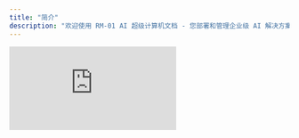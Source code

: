 ```yaml
---
title: "简介"
description: "欢迎使用 RM-01 AI 超级计算机文档 - 您部署和管理企业级 AI 解决方案的综合指南"
---
```


<iframe className="w-full aspect-video rounded-xl" src="https://www.youtube.com/embed/qEKqEdGf9o8?si=34GlLpjV77RF_thm" title="YouTube video player" frameborder="0" allow="accelerometer; autoplay; clipboard-write; encrypted-media; gyroscope; picture-in-picture; web-share" referrerpolicy="strict-origin-when-cross-origin" allowfullscreen />

## 什么是 RM-01？

RM-01是一款先进的便携式 AI 超级计算机，专为千亿级大型语言模型和AI应用的本地化部署而设计。　RM-01专为企业环境打造，在提供强大 AI 能力的同时，确保数据主权和安全性完全掌控在您手中。

### 核心能力

<CardGroup cols={2}>
    <Card title="高性能本地推理" icon="rocket">
        高达 2070 TFLOPS (FP4) 的推理能力，配备 32/64/128GB GPU 内存，实现高效的本地 AI 推理
    </Card>
    <Card title="企业 AI 一站式解决方案" icon="sd-card">
        专用 24GB RAM 用于部署 AI 应用，8TB SSD 用于 RAG 数据存储
    </Card>
    <Card title="企业级安全" icon="shield">
        硬件级非对称加密和安全密钥管理，提供完全私有的本地化运行，确保数据不离开您的设备
    </Card>
    <Card title="轻量化部署" icon="feather">
        部署、维护成本为零，学习曲线平缓，是企业最具成本效益的本地 AI 解决方案
    </Card>
</CardGroup>

## 核心特性

### 高性能本地推理与灵活的模型支持


<Tabs>
<Tab title="模型范围">
    **支持的模型大小和类型：**
    - 0.5B 至 235B 参数（GPTQ Int4 量化）
    - 主流开源模型（DeepSeek、Qwen、Llama）
    - 定制企业/行业专用模型
    - 支持多模态模型
</Tab>
<Tab title="性能">
    **推理能力：**
    - 支持多模型并发推理
    - 多用户支持
    - 硬件加速推理，总吞吐量超过 2000 TPS（每秒token数）
</Tab>
<Tab title="部署">
    **部署保证：**
    - 即插即用安装
    - 实时模型切换
    - 零运维设计
    - 无缝企业集成
  </Tab>
</Tabs>

### 企业 AI 一站式解决方案
<Tabs>
    <Tab title="AI 应用优先">
        - 24GB 专用 RAM 用于 AI 应用
        - 使用 Docker 管理和部署 AI 应用
        - 非对称硬件级加密确保应用安全交付
    </Tab>
    <Tab title="RAG 原生支持">
        - 嵌入模型自动拉起
        - 重排序模型自动拉起
        - 向量数据库自动拉起
        - 8TB SSD 用于向量数据存储
    </Tab>
    <Tab title="最大兼容性">
        - 一个 USB-C 端口连接任何设备
        - RM-01将被识别为网络设备
        - 使用分配的本地 IP 地址和 API 来使用和管理 AI 应用/模型
        - 可通过 USB-C 转以太网适配器作为服务器使用
    </Tab>
</Tabs>

### 企业级安全与隐私

<Steps>
  <Step title="数据主权">
    所有数据处理均在您的设备本地进行。任何信息都不会传输到外部服务器或云服务。
</Step>
<Step title="硬件加密">
    内置的硬件级加密确保您的数据始终安全，即使设备丢失或被盗。
</Step>
<Step title="访问控制">
    企业级用户身份验证和授权系统防止未经授权的访问。
  </Step>
  <Step title="合规就绪">
    满足数据保护和隐私法规的行业标准，包括 GDPR、HIPAA 和 SOC 2。
  </Step>
</Steps>

### 轻量化部署实现企业低 TCO

<Tabs>
    <Tab title="部署成本">
        - 一键300秒内零成本部署
        - 无需专门的 IT 人员
        - 不侵入现有 IT 基础设施
    </Tab>
    <Tab title="维护成本">
        - 极其稳定可靠，零运维成本
        - 电源关闭并重新开启即可从任何意外故障中恢复
        - 无需专门的维护人员
    </Tab>
    <Tab title="学习曲线">
        - 企业用户学习曲线平缓，无需学习复杂的 AI 技术
        - 卡带式更换，轻松切换任何 AI 解决方案
    </Tab>
</Tabs>

## 下一步是什么？

根据您的角色和需求选择您的路径：

<CardGroup cols={3}>
  <Card title="企业快速入门" icon="play" href="hexin/kuaisurumen">
    **面向企业用户**

    开始使用您的 RM-01 设备，包括硬件设置、管理界面访问和使用 AI 应用。
  </Card>
  <Card title="供应商部署指南" icon="server" href="hexin/qiyebushu">
    **面向供应商和服务商**

    在企业环境中实施 RM-01 的完整部署指南，包括模型准备和系统集成。
  </Card>
  <Card title="系统架构指南" icon="sitemap" href="hexin/xitongjiagou">
    **面向开发者**

    在 RM-01 上构建应用程序的技术指南，涵盖系统架构、环境设置和模型集成。
  </Card>
</CardGroup>

---

<div className="text-center text-sm text-gray-500 mt-8">
© 2025 泛灵（成都）人工智能科技有限公司。保留所有权利。

</div>